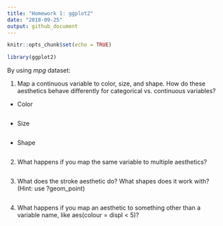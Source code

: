 ```yaml
---
title: "Homework 1: ggplot2"
date: "2018-09-25"
output: github_document
---
```


```r
knitr::opts_chunk$set(echo = TRUE)
```

```r
library(ggplot2)
```

By using *mpg* dataset:

1. Map a continuous variable to color, size, and shape. How do these aesthetics behave differently for categorical vs. continuous variables?

- Color
```r

```

- Size
```r

```

- Shape
```r

```


2. What happens if you map the same variable to multiple aesthetics?

```r

```


3. What does the stroke aesthetic do? What shapes does it work with? (Hint: use ?geom_point)

```r

```

4. What happens if you map an aesthetic to something other than a variable name, like aes(colour = displ < 5)?

```r

```

